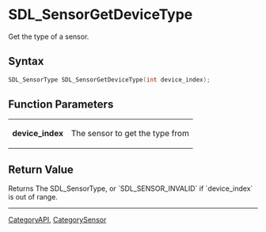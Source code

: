 = SDL_SensorGetDeviceType =

Get the type of a sensor.

== Syntax ==

<syntaxhighlight lang='c'>
SDL_SensorType SDL_SensorGetDeviceType(int device_index);
</syntaxhighlight>

== Function Parameters ==

{|
|'''device_index'''
|The sensor to get the type from
|}

== Return Value ==

Returns The SDL_SensorType, or `SDL_SENSOR_INVALID` if `device_index` is
out of range.
----
[[CategoryAPI]], [[CategorySensor]]


